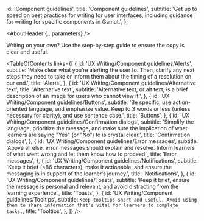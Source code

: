 

  id: 'Component guidelines',
  title: 'Component guidelines',
  subtitle:
    'Get up to speed on best practices for writing for user interfaces, including guidance for writing for specific components in Gamut.',
};

<Meta title="UX Writing/Component guidelines/About" />

<AboutHeader {...parameters} />

Writing on your own? Use the <LinkTo id="UX Writing/DIY UX writing in 8 steps">step-by-step guide</LinkTo> to ensure the copy is clear and useful.

<TableOfContents
  links={[
    {
      id: 'UX Writing/Component guidelines/Alerts',
      subtitle:
        'Make clear what you’re alerting the user to. Then, clarify any next steps they need to take or inform them about the timing of a resolution on our end.',
      title: 'Alerts',
    },
    {
      id: 'UX Writing/Component guidelines/Alternative text',
      title: 'Alternative text',
      subtitle:
        'Alternative text, or alt text, is a brief description of an image for users who cannot view it.',
    },
    {
      id: 'UX Writing/Component guidelines/Buttons',
      subtitle:
        'Be specific, use action-oriented language, and emphasize value. Keep to 3 words or less (unless necessary for clarity), and use sentence case.',
      title: 'Buttons',
    },
    {
      id: 'UX Writing/Component guidelines/Confirmation dialogs',
      subtitle:
        'Simplify the language, prioritize the message, and make sure the implication of what learners are saying "Yes" (or "No") to is crystal clear.',
      title: 'Confirmation dialogs',
    },
    {
      id: 'UX Writing/Component guidelines/Error messages',
      subtitle:
        'Above all else, error messages should explain and resolve. Inform learners of what went wrong and let them know how to proceed.',
      title: 'Error messages',
    },
    {
      id: 'UX Writing/Component guidelines/Notifications',
      subtitle:
        'Keep it brief (<86 characters), make it actionable, and ensure the messaging is in support of the learner’s journey.',
      title: 'Notifications',
    },
    {
      id: 'UX Writing/Component guidelines/Toasts',
      subtitle:
        'Keep it brief, ensure the message is personal and relevant, and avoid distracting from the learning experience.',
      title: 'Toasts',
    },
    {
      id: 'UX Writing/Component guidelines/Tooltips',
      subtitle: `Keep tooltips short and useful. Avoid using them to share information that's vital for learners to complete tasks.`,
      title: 'Tooltips',
    },
  ]}
/>

